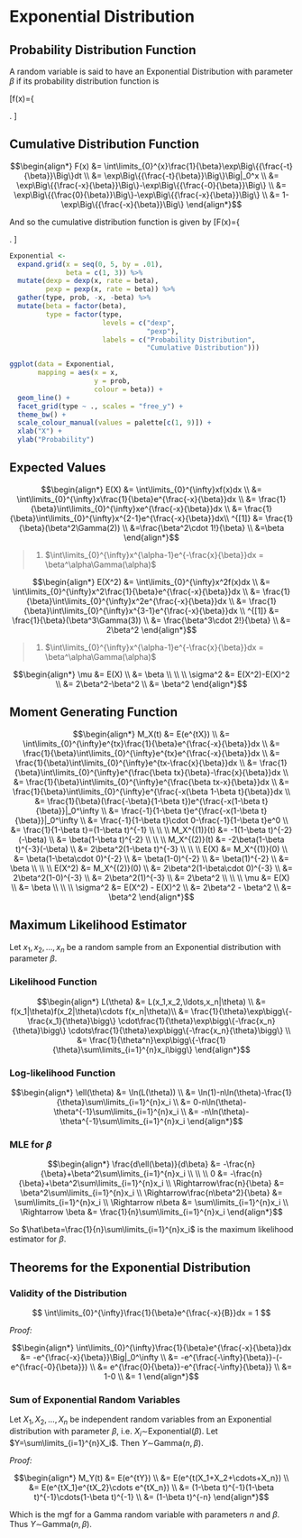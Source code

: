 # Exponential Distribution

## Probability Distribution Function

A random variable is said to have an Exponential Distribution with parameter $\beta$ if its probability distribution function is

\[f(x)=\left\{
	\begin{array}{ll}
		\frac{1}{\beta}e^{\frac{-x}{B}}, & 0<x,\ \ 0<\beta\\
		0 & otherwise 
	\end{array}\right.
\]

## Cumulative Distribution Function

$$\begin{align*}
F(x)
	&= \int\limits_{0}^{x}\frac{1}{\beta}\exp\Big\{{\frac{-t}{\beta}}\Big\}dt \\
	&= \exp\Big\{{\frac{-t}{\beta}}\Big\}\Big|_0^x \\
	&= \exp\Big\{{\frac{-x}{\beta}}\Big\}-\exp\Big\{{\frac{-0}{\beta}}\Big\} \\
  &= \exp\Big\{{\frac{0}{\beta}}\Big\}-\exp\Big\{{\frac{-x}{\beta}}\Big\} \\
	&= 1-\exp\Big\{{\frac{-x}{\beta}}\Big\}
\end{align*}$$

And so the cumulative distribution function is given by
\[F(x)=\left\{
	\begin{array}{ll}
		1-e^{\frac{-x}{\beta}}, & 0<x,\ 0<\beta\\
		0 & otherwise 
	\end{array} \right. 
\]

```r
Exponential <- 
  expand.grid(x = seq(0, 5, by = .01),
              beta = c(1, 3)) %>%
  mutate(dexp = dexp(x, rate = beta),
         pexp = pexp(x, rate = beta)) %>%
  gather(type, prob, -x, -beta) %>%
  mutate(beta = factor(beta),
         type = factor(type,
                       levels = c("dexp",
                                  "pexp"),
                       labels = c("Probability Distribution",
                                  "Cumulative Distribution")))

ggplot(data = Exponential,
       mapping = aes(x = x,
                     y = prob,
                     colour = beta)) + 
  geom_line() + 
  facet_grid(type ~ ., scales = "free_y") + 
  theme_bw() + 
  scale_colour_manual(values = palette[c(1, 9)]) + 
  xlab("X") + 
  ylab("Probability")
```


## Expected Values

$$\begin{align*}
E(X)
	      &= \int\limits_{0}^{\infty}xf(x)dx \\
	      &= \int\limits_{0}^{\infty}x\frac{1}{\beta}e^{\frac{-x}{\beta}}dx \\
	      &= \frac{1}{\beta}\int\limits_{0}^{\infty}xe^{\frac{-x}{\beta}}dx \\
	      &= \frac{1}{\beta}\int\limits_{0}^{\infty}x^{2-1}e^{\frac{-x}{\beta}}dx\\
^{[1]}  &= \frac{1}{\beta}(\beta^2\Gamma(2)) \\
        &=\frac{\beta^2\cdot 1!}{\beta} \\
        &=\beta
\end{align*}$$

> 1. $\int\limits_{0}^{\infty}x^{\alpha-1}e^{-\frac{x}{\beta}}dx = \beta^\alpha\Gamma(\alpha)$

$$\begin{align*}
E(X^2)
      	&= \int\limits_{0}^{\infty}x^2f(x)dx \\
      	&= \int\limits_{0}^{\infty}x^2\frac{1}{\beta}e^{\frac{-x}{\beta}}dx \\
      	&= \frac{1}{\beta}\int\limits_{0}^{\infty}x^2e^{\frac{-x}{\beta}}dx \\
      	&= \frac{1}{\beta}\int\limits_{0}^{\infty}x^{3-1}e^{\frac{-x}{\beta}}dx \\
^{[1]}  &= \frac{1}{\beta}(\beta^3\Gamma(3)) \\
        &= \frac{\beta^3\cdot 2!}{\beta} \\
        &= 2\beta^2
\end{align*}$$

> 1. $\int\limits_{0}^{\infty}x^{\alpha-1}e^{-\frac{x}{\beta}}dx = \beta^\alpha\Gamma(\alpha)$

$$\begin{align*}
\mu
	&= E(X) \\
	&= \beta \\
\\
\\
\sigma^2
	&= E(X^2)-E(X)^2 \\
	&= 2\beta^2-\beta^2 \\
	&= \beta^2
\end{align*}$$


## Moment Generating Function

$$\begin{align*} 
M_X(t)
	&= E(e^{tX}) \\
	&= \int\limits_{0}^{\infty}e^{tx}\frac{1}{\beta}e^{\frac{-x}{\beta}}dx \\
	&= \frac{1}{\beta}\int\limits_{0}^{\infty}e^{tx}e^{\frac{-x}{\beta}}dx \\
	&= \frac{1}{\beta}\int\limits_{0}^{\infty}e^{tx-\frac{x}{\beta}}dx \\
  &= \frac{1}{\beta}\int\limits_{0}^{\infty}e^{\frac{\beta tx}{\beta}-\frac{x}{\beta}}dx \\
	&= \frac{1}{\beta}\int\limits_{0}^{\infty}e^{\frac{\beta tx-x}{\beta}}dx \\
	&= \frac{1}{\beta}\int\limits_{0}^{\infty}e^{\frac{-x(\beta 1-\beta t}{\beta}}dx \\
  &= \frac{1}{\beta}(\frac{-\beta}{1-\beta t})e^{\frac{-x(1-\beta t}{\beta}}|_0^\infty \\
	&= \frac{-1}{1-\beta t}e^{\frac{-x(1-\beta t}{\beta}}|_0^\infty \\
	&= \frac{-1}{1-\beta t}\cdot 0-\frac{-1}{1-\beta t}e^0 \\
  &= \frac{1}{1-\beta t}=(1-\beta t)^{-1} \\
\\
\\
M_X^{(1)}(t)
	&= -1(1-\beta t)^{-2}(-\beta) \\
	&= \beta(1-\beta t)^{-2} \\
\\
\\
M_X^{(2)}(t)
	&= -2\beta(1-\beta t)^{-3}(-\beta) \\
	&= 2\beta^2(1-\beta t)^{-3} \\
\\
\\
E(X)
	&= M_X^{(1)}(0) \\
	&= \beta(1-\beta\cdot 0)^{-2} \\
	&= \beta(1-0)^{-2} \\
	&= \beta(1)^{-2} \\
	&= \beta \\
\\
\\
E(X^2)
	&= M_X^{(2)}(0) \\
	&= 2\beta^2(1-\beta\cdot 0)^{-3} \\
	&= 2\beta^2(1-0)^{-3} \\
	&= 2\beta^2(1)^{-3} \\
	&= 2\beta^2 \\
\\
\\
\mu
	&= E(X) \\
	&= \beta \\
\\
\\
\sigma^2
	&= E(X^2) - E(X)^2 \\
	&= 2\beta^2 - \beta^2 \\
	&= \beta^2
\end{align*}$$


## Maximum Likelihood Estimator

Let $x_1,x_2,\ldots,x_n$ be a random sample from an Exponential distribution with parameter $\beta$.

### Likelihood Function

$$\begin{align*}
L(\theta)
	&= L(x_1,x_2,\ldots,x_n|\theta) \\
	&= f(x_1|\theta)f(x_2|\theta)\cdots f(x_n|\theta)\\
  &= \frac{1}{\theta}\exp\bigg\{-\frac{x_1}{\theta}\bigg\}
		\cdot\frac{1}{\theta}\exp\bigg\{-\frac{x_n}{\theta}\bigg\}
		\cdots\frac{1}{\theta}\exp\bigg\{-\frac{x_n}{\theta}\bigg\} \\
	&= \frac{1}{\theta^n}\exp\bigg\{-\frac{1}{\theta}\sum\limits_{i=1}^{n}x_i\bigg\}
\end{align*}$$

### Log-likelihood Function
$$\begin{align*} 
\ell(\theta)
	&= \ln(L(\theta)) \\
	&= \ln(1)-n\ln(\theta)-\frac{1}{\theta}\sum\limits_{i=1}^{n}x_i \\
	&= 0-n\ln(\theta)-\theta^{-1}\sum\limits_{i=1}^{n}x_i \\
  &= -n\ln(\theta)-\theta^{-1}\sum\limits_{i=1}^{n}x_i
\end{align*}$$

### MLE for $\beta$

$$\begin{align*} 
\frac{d\ell(\beta)}{d\beta}
	&= -\frac{n}{\beta}+\beta^2\sum\limits_{i=1}^{n}x_i \\
\\
\\
0                                 &= -\frac{n}{\beta}+\beta^2\sum\limits_{i=1}^{n}x_i \\
\Rightarrow\frac{n}{\beta}        &= \beta^2\sum\limits_{i=1}^{n}x_i \\
\Rightarrow\frac{n\beta^2}{\beta} &= \sum\limits_{i=1}^{n}x_i \\
\Rightarrow n\beta                &= \sum\limits_{i=1}^{n}x_i \\
\Rightarrow \beta                 &= \frac{1}{n}\sum\limits_{i=1}^{n}x_i
\end{align*}$$

So $\hat\beta=\frac{1}{n}\sum\limits_{i=1}^{n}x_i$ is the maximum likelihood estimator for $\beta$.


## Theorems for the Exponential Distribution

### Validity of the Distribution

$$ \int\limits_{0}^{\infty}\frac{1}{\beta}e^{\frac{-x}{B}}dx = 1 $$

_Proof:_

$$\begin{align*}
\int\limits_{0}^{\infty}\frac{1}{\beta}e^{\frac{-x}{\beta}}dx
	&= -e^{\frac{-x}{\beta}}\Big|_0^\infty \\
	&= -e^{\frac{-\infty}{\beta}}-(-e^{\frac{-0}{\beta}}) \\
	&= e^{\frac{0}{\beta}}-e^{\frac{-\infty}{\beta}} \\
	&= 1-0 \\
	&= 1
\end{align*}$$


### Sum of Exponential Random Variables

Let $X_1,X_2,\ldots,X_n$ be independent random variables from an Exponential distribution with parameter $\beta$, i.e. $X_i\sim$Exponential$(\beta)$.  Let $Y=\sum\limits_{i=1}^{n}X_i$.  Then $Y\sim$Gamma$(n,\beta)$.

_Proof:_

$$\begin{align*}
M_Y(t)
	&= E(e^{tY}) \\
	&= E(e^{t(X_1+X_2+\cdots+X_n}) \\
	&= E(e^{tX_1}e^{tX_2}\cdots e^{tX_n}) \\
  &= (1-\beta t)^{-1}(1-\beta t)^{-1}\cdots(1-\beta t)^{-1} \\
	&= (1-\beta t)^{-n}
\end{align*}$$

Which is the mgf for a Gamma random variable with parameters $n$ and $\beta$.  Thus $Y\sim$Gamma$(n,\beta)$. 
